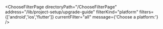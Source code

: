 


<ChooseFilterPage
    directoryPath="/ChooseFilterPage"
    address="/lib/project-setup/upgrade-guide"
    filterKind="platform"
    filters={['android','ios','flutter']}
    currentFilter="all"
    message={'Choose a platform:'}
/>
